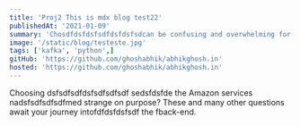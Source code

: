```yaml
---
title: 'Proj2 This is mdx blog test22'
publishedAt: '2021-01-09'
summary: 'Chosdfdsfdsfsdfdsfdsfsdcan be confusing and overwhelming for a front-end developer. This comprehensive guide is a choose your own adventure dive into creating your backend.'
image: '/static/blog/testeste.jpg'
tags: ['kafka', 'python',]
gitHub: 'https://github.com/ghoshabhik/abhikghosh.in'
hosted: 'https://github.com/ghoshabhik/abhikghosh.in'
---
```


Choosing dsfsdfsdfdsfsdfsdfsdf sedsfdsfde the Amazon services nadsfsdfsdfsdfmed strange on purpose? These and many other questions
await your journey intofdfdsfdsfsdf the fback-end.